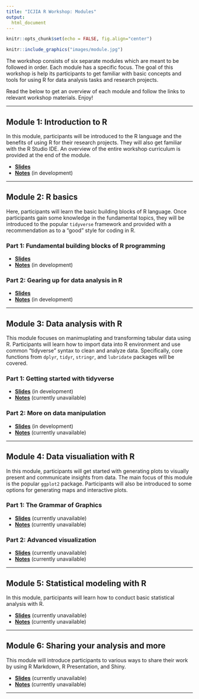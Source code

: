 ```yaml
---
title: "ICJIA R Workshop: Modules"
output:
  html_document
---
```

<!-- fontawesome CDN -->
<link href="https://maxcdn.bootstrapcdn.com/font-awesome/4.7.0/css/font-awesome.min.css" rel="stylesheet">

<style>
body {
  padding-bottom: 100px;
}
</style>

```r
knitr::opts_chunk$set(echo = FALSE, fig.align="center")
```

<div class="fade-in">
```r
knitr::include_graphics("images/module.jpg")
```
</div>

The workshop consists of six separate modules which are meant to be followed in order. Each module has a specific focus. The goal of this workshop is help its participants to get familiar with basic concepts and tools for using R for data analysis tasks and research projects.

Read the below to get an overview of each module and follow the links to relevant workshop materials. Enjoy!  

***

## Module 1: Introduction to R
In this module, participants will be introduced to the R language and the benefits of using R for their research projects. They will also get familiar with the R Studio IDE. An overview of the entire workshop curriculum is provided at the end of the module.

* [**Slides**](slides/module1_slides.html)
* [**Notes**](notes/module1_notes.html) (in development)

***

## Module 2: R basics
Here, participants will learn the basic building blocks of R language. Once participants gain some knowledge in the fundamental topics, they will be introduced to the popular `tidyverse` framework and provided with a recommendation as to a "good" style for coding in R.

### Part 1: Fundamental building blocks of R programming

* [**Slides**](slides/module2_slides1.html)
* [**Notes**](notes/module2_notes1.html) (in development)

### Part 2: Gearing up for data analysis in R

* [**Slides**](slides/module2_slides2.html)
* [**Notes**](notes/module2_notes2.html) (in development)

***

## Module 3: Data analysis with R
This module focuses on manimuplating and transforming tabular data using R. Participants will learn how to import data into R environment and use common "tidyverse" syntax to clean and analyze data. Specifically, core functions from `dplyr`, `tidyr`, `stringr`, and `lubridate` packages will be covered.

### Part 1: Getting started with tidyverse

* [**Slides**](slides/module3_slides1.html) (in development)
* [**Notes**](notes/module3_notes1.html) (currently unavailable)

### Part 2: More on data manipulation

* [**Slides**](slides/module3_slides2.html) (in development)
* [**Notes**](notes/module3_notes2.html) (currently unavailable)

***

## Module 4: Data visualiation with R
In this module, participants will get started with generating plots to visually present and communicate insights from data. The main focus of this module is the popular `ggplot2` package. Participants will also be introduced to some options for generating maps and interactive plots.

### Part 1: The Grammar of Graphics

* [**Slides**](slides/module4_slides1.html) (currently unavailable)
* [**Notes**](notes/module4_notes1.html) (currently unavailable)

### Part 2: Advanced visualization

* [**Slides**](slides/module4_slides2.html) (currently unavailable)
* [**Notes**](notes/module4_notes2.html) (currently unavailable)

***

## Module 5: Statistical modeling with R
In this module, participants will learn how to conduct basic statistical analysis with R. 

* [**Slides**](slides/module5_slides.html) (currently unavailable)
* [**Notes**](notes/module5_notes.html) (currently unavailable)

***

## Module 6: Sharing your analysis and more
This module will introduce participants to various ways to share their work by using R Markdown, R Presentation, and Shiny. 

* [**Slides**](slides/module6_slides.html) (currently unavailable)
* [**Notes**](notes/module6_notes.html) (currently unavailable)

***
